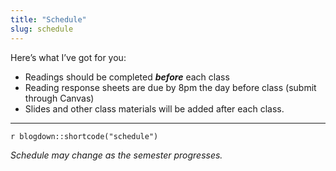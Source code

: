 ```yaml
---
title: "Schedule"
slug: schedule
---
```


Here's what I've got for you:

- <i class="fas fa-book-reader"></i> Readings should be completed ***before*** each class
- <i class="fas fa-keyboard"></i> Reading response sheets are due by 8pm the day before class (submit through Canvas)
- <i class="fas fa-tv"></i> Slides and other class materials will be added after each class.


---

`r blogdown::shortcode("schedule")`


_Schedule may change as the semester progresses._ 
